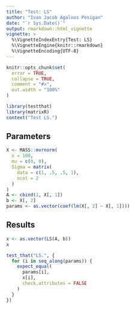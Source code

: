 ```yaml
---
title: "Test: LS"
author: "Ivan Jacob Agaloos Pesigan"
date: "`r Sys.Date()`"
output: rmarkdown::html_vignette
vignette: >
  %\VignetteIndexEntry{Test: LS}
  %\VignetteEngine{knitr::rmarkdown}
  %\VignetteEncoding{UTF-8}
---
```



```r
knitr::opts_chunk$set(
  error = TRUE,
  collapse = TRUE,
  comment = "#>",
  out.width = "100%"
)
```



```r
library(testthat)
library(matrixR)
context("Test LS.")
```


## Parameters


```r
X <- MASS::mvrnorm(
  n = 100,
  mu = c(0, 0),
  Sigma = matrix(
    data = c(1, .5, .5, 1),
    ncol = 2
  )
)
A <- cbind(1, X[, 1])
b <- X[, 2]
params <- as.vector(coef(lm(X[, 2] ~ X[, 1])))
```


## Results


```r
x <- as.vector(LS(A, b))
x
```



```r
test_that("LS.", {
  for (i in seq_along(params)) {
    expect_equal(
      params[i],
      x[i],
      check.attributes = FALSE
    )
  }
})
```

